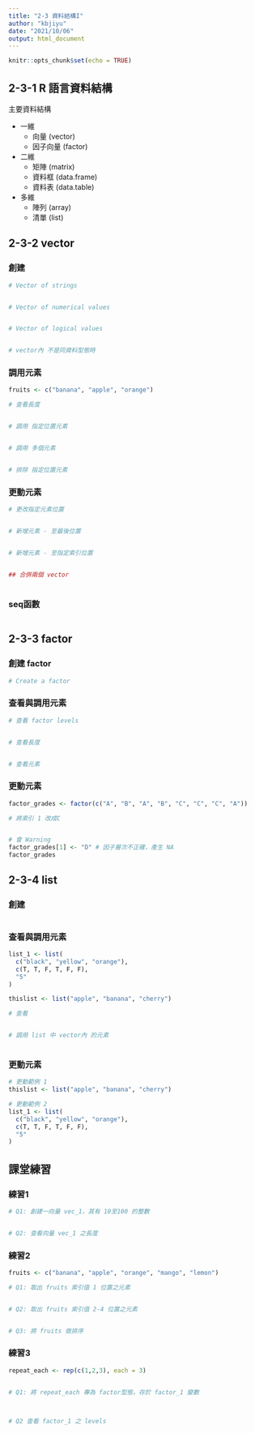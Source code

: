 ```yaml
---
title: "2-3 資料結構I"
author: "kbjiyu"
date: "2021/10/06"
output: html_document
---
```


```r
knitr::opts_chunk$set(echo = TRUE)
```

## 2-3-1 R 語言資料結構

主要資料結構

- 一維
  - 向量 (vector)
  - 因子向量 (factor)
- 二維
  - 矩陣 (matrix)
  - 資料框 (data.frame)
  - 資料表 (data.table)
- 多維
  - 陣列 (array)
  - 清單 (list)

## 2-3-2 vector

### 創建
```r

# Vector of strings


# Vector of numerical values


# Vector of logical values


# vector內 不是同資料型態時


```

### 調用元素

```r
fruits <- c("banana", "apple", "orange")

# 查看長度


# 調用 指定位置元素


# 調用 多個元素


# 排除 指定位置元素


```

### 更動元素

```r


# 更改指定元素位置


# 新增元素 - 至最後位置


# 新增元素 - 至指定索引位置


## 合併兩個 vector



```

### seq函數
```r


```

## 2-3-3 factor

### 創建 factor
```r
# Create a factor

```

### 查看與調用元素
```r
# 查看 factor levels


# 查看長度


# 查看元素


```

### 更動元素
```r
factor_grades <- factor(c("A", "B", "A", "B", "C", "C", "C", "A"))

# 將索引 1 改成C


# 會 Warning 
factor_grades[1] <- "D" # 因子層次不正確，產生 NA
factor_grades
```


## 2-3-4 list

### 創建
```r

```

### 查看與調用元素
```r
list_1 <- list(
  c("black", "yellow", "orange"),
  c(T, T, F, T, F, F),
  "5"
)

thislist <- list("apple", "banana", "cherry")

# 查看


# 調用 list 中 vector內 的元素



```

### 更動元素 
```r

# 更動範例 1
thislist <- list("apple", "banana", "cherry")


```

```r
# 更動範例 2
list_1 <- list(
  c("black", "yellow", "orange"),
  c(T, T, F, T, F, F),
  "5"
)

```


## 課堂練習

### 練習1
```r

# Q1: 創建一向量 vec_1，其有 10至100 的整數


# Q2: 查看向量 vec_1 之長度


```


### 練習2
```r

fruits <- c("banana", "apple", "orange", "mango", "lemon")

# Q1: 取出 fruits 索引值 1 位置之元素


# Q2: 取出 fruits 索引值 2-4 位置之元素


# Q3: 將 fruits 做排序


```

### 練習3
```r
repeat_each <- rep(c(1,2,3), each = 3)


# Q1: 將 repeat_each 專為 factor型態，存於 factor_1 變數



# Q2 查看 factor_1 之 levels


```